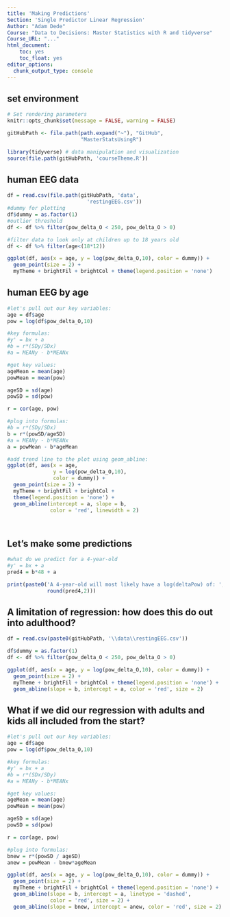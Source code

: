 ```yaml
---
title: 'Making Predictions'
Section: 'Single Predictor Linear Regression'
Author: "Adam Dede"
Course: "Data to Decisions: Master Statistics with R and tidyverse"
Course_URL: "..." 
html_document:
    toc: yes
    toc_float: yes
editor_options:
  chunk_output_type: console
---
```



## set environment

```r

# Set rendering parameters
knitr::opts_chunk$set(message = FALSE, warning = FALSE)

gitHubPath <- file.path(path.expand("~"), "GitHub", 
                        "MasterStatsUsingR")

library(tidyverse) # data manipulation and visualization
source(file.path(gitHubPath, 'courseTheme.R'))


```

## human EEG data 

```r

df = read.csv(file.path(gitHubPath, 'data',
                          'restingEEG.csv'))
#dummy for plotting
df$dummy = as.factor(1) 
#outlier threshold
df <- df %>% filter(pow_delta_O < 250, pow_delta_O > 0)

#filter data to look only at children up to 18 years old
df <- df %>% filter(age<(18*12))

ggplot(df, aes(x = age, y = log(pow_delta_O,10), color = dummy)) + 
  geom_point(size = 2) + 
  myTheme + brightFil + brightCol + theme(legend.position = 'none')


```

## human EEG by age

```r

#let's pull out our key variables: 
age = df$age
pow = log(df$pow_delta_O,10)

#key formulas: 
#y' = bx + a
#b = r*(SDy/SDx)
#a = MEANy - b*MEANx

#get key values: 
ageMean = mean(age)
powMean = mean(pow)

ageSD = sd(age)
powSD = sd(pow)

r = cor(age, pow)

#plug into formulas:
#b = r*(SDy/SDx)
b = r*(powSD/ageSD)
#a = MEANy - b*MEANx
a = powMean - b*ageMean

#add trend line to the plot using geom_abline: 
ggplot(df, aes(x = age, 
               y = log(pow_delta_O,10), 
               color = dummy)) + 
  geom_point(size = 2) + 
  myTheme + brightFil + brightCol + 
  theme(legend.position = 'none') +
  geom_abline(intercept = a, slope = b, 
              color = 'red', linewidth = 2)




```

## Let's make some predictions

```r

#what do we predict for a 4-year-old
#y' = bx + a
pred4 = b*48 + a

print(paste0('A 4-year-old will most likely have a log(deltaPow) of: ',
             round(pred4,2)))


```

## A limitation of regression: how does this do out into adulthood? 

```r

df = read.csv(paste0(gitHubPath, '\\data\\restingEEG.csv'))

df$dummy = as.factor(1) 
df <- df %>% filter(pow_delta_O < 250, pow_delta_O > 0)

ggplot(df, aes(x = age, y = log(pow_delta_O,10), color = dummy)) + 
  geom_point(size = 2) + 
  myTheme + brightFil + brightCol + theme(legend.position = 'none') +
  geom_abline(slope = b, intercept = a, color = 'red', size = 2) 


```

## What if we did our regression with adults and kids all included from the start?

```r

#let's pull out our key variables: 
age = df$age
pow = log(df$pow_delta_O,10)

#key formulas: 
#y' = bx + a
#b = r*(SDx/SDy)
#a = MEANy - b*MEANx

#get key values: 
ageMean = mean(age)
powMean = mean(pow)

ageSD = sd(age)
powSD = sd(pow)

r = cor(age, pow)

#plug into formulas:
bnew = r*(powSD / ageSD)
anew = powMean - bnew*ageMean

ggplot(df, aes(x = age, y = log(pow_delta_O,10), color = dummy)) + 
  geom_point(size = 2) + 
  myTheme + brightFil + brightCol + theme(legend.position = 'none') +
  geom_abline(slope = b, intercept = a, linetype = 'dashed', 
              color = 'red', size = 2) +
  geom_abline(slope = bnew, intercept = anew, color = 'red', size = 2) 


```
